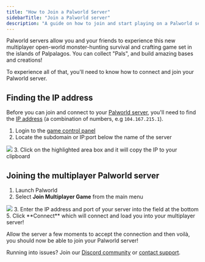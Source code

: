 ```yaml
---
title: "How to Join a Palworld Server"
sidebarTitle: "Join a Palworld server"
description: "A guide on how to join and start playing on a Palworld server."
---
```


Palworld servers allow you and your friends to experience this new multiplayer open-world monster-hunting survival and crafting game set in the islands of Palpalagos. You can collect "Pals", and build amazing bases and creations!

To experience all of that, you'll need to know how to connect and join your Palworld server.

## Finding the IP address

Before you can join and connect to your [Palworld server](https://berrybyte.net/palworld), you'll need to find the [IP address](https://whatismyipaddress.com/ip-address) (a combination of numbers, e.g `104.167.215.1`).

1. Login to the [game control panel](https://game.berrybyte.net)
2. Locate the subdomain or IP:port below the name of the server
<Frame>
  <img src="/images/join-server.png" />
</Frame>
3. Click on the highlighted area box and it will copy the IP to your clipboard


## Joining the multiplayer Palworld server
1. Launch Palworld
2. Select **Join Multiplayer Game** from the main menu
<Frame>
  <img src="/images/join-palworld-server.png" />
</Frame>
3. Enter the IP address and port of your server into the field at the bottom
5. Click **Connect** which will connect and load you into your multiplayer server!

Allow the server a few moments to accept the connection and then voilà, you should now be able to join your Palworld server!

Running into issues? Join our [Discord community](https://berrybyte.net/discord) or [contact support](https://berrybyte.net/tickets).